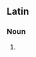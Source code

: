==Latin==

===Noun===
{{la-noun-form|acalēphae|g=f}}

# {{inflection of|la|acalēphē||dat|s|;|nom//voc|p}}